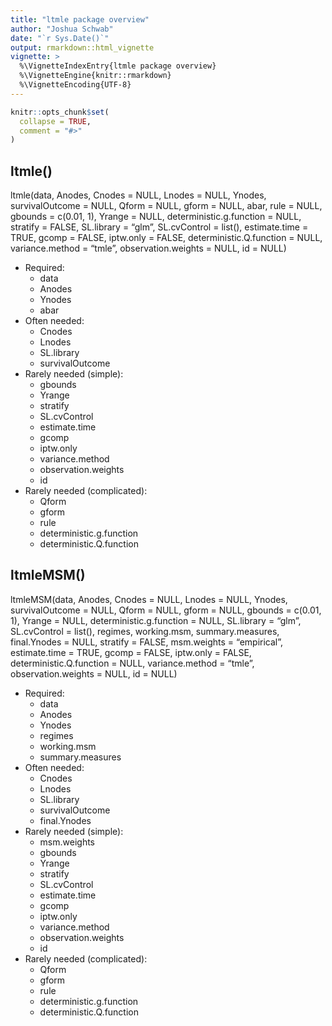 ```yaml
---
title: "ltmle package overview"
author: "Joshua Schwab"
date: "`r Sys.Date()`"
output: rmarkdown::html_vignette
vignette: >
  %\VignetteIndexEntry{ltmle package overview}
  %\VignetteEngine{knitr::rmarkdown}
  %\VignetteEncoding{UTF-8}
---
```


```r
knitr::opts_chunk$set(
  collapse = TRUE,
  comment = "#>"
)
```

## ltmle()
ltmle(data, Anodes, Cnodes = NULL, Lnodes = NULL, Ynodes,
  survivalOutcome = NULL, Qform = NULL, gform = NULL, abar,
  rule = NULL, gbounds = c(0.01, 1), Yrange = NULL,
  deterministic.g.function = NULL, stratify = FALSE,
  SL.library = "glm", SL.cvControl = list(), estimate.time = TRUE,
  gcomp = FALSE, iptw.only = FALSE, deterministic.Q.function = NULL,
  variance.method = "tmle", observation.weights = NULL, id = NULL)

  
* Required:
    * data
    * Anodes
    * Ynodes
    * abar

* Often needed:
    * Cnodes
    * Lnodes
    * SL.library
    * survivalOutcome

* Rarely needed (simple):
    * gbounds
    * Yrange
    * stratify
    * SL.cvControl
    * estimate.time
    * gcomp
    * iptw.only
    * variance.method
    * observation.weights
    * id

* Rarely needed (complicated):
    * Qform
    * gform
    * rule
    * deterministic.g.function
    * deterministic.Q.function

## ltmleMSM()
ltmleMSM(data, Anodes, Cnodes = NULL, Lnodes = NULL, Ynodes,
  survivalOutcome = NULL, Qform = NULL, gform = NULL,
  gbounds = c(0.01, 1), Yrange = NULL,
  deterministic.g.function = NULL, SL.library = "glm",
  SL.cvControl = list(), regimes, working.msm, summary.measures,
  final.Ynodes = NULL, stratify = FALSE, msm.weights = "empirical",
  estimate.time = TRUE, gcomp = FALSE, iptw.only = FALSE,
  deterministic.Q.function = NULL, variance.method = "tmle",
  observation.weights = NULL, id = NULL)
  
* Required:
    * data
    * Anodes
    * Ynodes
    * regimes
    * working.msm
    * summary.measures

* Often needed:
    * Cnodes
    * Lnodes
    * SL.library
    * survivalOutcome
    * final.Ynodes

* Rarely needed (simple):
    * msm.weights
    * gbounds
    * Yrange
    * stratify
    * SL.cvControl
    * estimate.time
    * gcomp
    * iptw.only
    * variance.method
    * observation.weights
    * id

* Rarely needed (complicated):
    * Qform
    * gform
    * rule
    * deterministic.g.function
    * deterministic.Q.function



